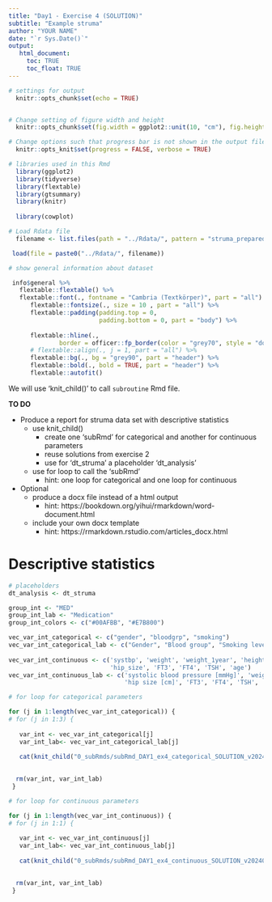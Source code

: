 ---
title: "Day1 - Exercise 4 (SOLUTION)"
subtitle: "Example struma"
author: "YOUR NAME"
date: "`r Sys.Date()`"
output: 
   html_document:
     toc: TRUE
     toc_float: TRUE
---

```{r setup, include = FALSE}
# settings for output
  knitr::opts_chunk$set(echo = TRUE)


# Change setting of figure width and height
  knitr::opts_chunk$set(fig.width = ggplot2::unit(10, "cm"), fig.height = ggplot2::unit(8, "cm"))

# Change options such that progress bar is not shown in the output file <- NEW!!!
  knitr::opts_knit$set(progress = FALSE, verbose = TRUE)

# libraries used in this Rmd
  library(ggplot2)
  library(tidyverse)
  library(flextable)
  library(gtsummary)
  library(knitr)
  
  library(cowplot)
```

```{r,  echo = FALSE, eval = TRUE}
# Load Rdata file
  filename <- list.files(path = "../Rdata/", pattern = "struma_prepared")

 load(file = paste0("../Rdata/", filename))

# show general information about dataset

 info$general %>% 
   flextable::flextable() %>% 
   flextable::font(., fontname = "Cambria (Textkörper)", part = "all") %>%
      flextable::fontsize(., size = 10 , part = "all") %>%
      flextable::padding(padding.top = 0,
                         padding.bottom = 0, part = "body") %>% 
  
      flextable::hline(.,
              border = officer::fp_border(color = "grey70", style = "dotted")) %>%
      # flextable::align(., j = 1, part = "all") %>%
      flextable::bg(., bg = "grey90", part = "header") %>% 
      flextable::bold(., bold = TRUE, part = "header") %>% 
      flextable::autofit()  

```

We will use 'knit_child()' to call `subroutine` Rmd file.

**TO DO**

* Produce a report for struma data set with descriptive statistics
   - use knit_child()
      + create one 'subRmd' for categorical and another for continuous parameters
      + reuse solutions from exercise 2 
      + use for 'dt_struma' a placeholder 'dt_analysis'
   - use for loop to call the 'subRmd'
      + hint: one loop for categorical and one loop for continuous
* Optional
   - produce a docx file instead of a html output
      + hint: https://bookdown.org/yihui/rmarkdown/word-document.html
   - include your own docx template
      + hint: https://rmarkdown.rstudio.com/articles_docx.html


# Descriptive statistics

```{r}
# placeholders
dt_analysis <- dt_struma

group_int <- "MED"
group_int_lab <- "Medication"
group_int_colors <- c("#00AFBB", "#E7B800")

vec_var_int_categorical <- c("gender", "bloodgrp", "smoking")
vec_var_int_categorical_lab <- c("Gender", "Blood group", "Smoking level")
  
vec_var_int_continuous <- c('systbp', 'weight', 'weight_1year', 'height', 'abd_grith',
                            'hip_size', 'FT3', 'FT4', 'TSH', 'age')
vec_var_int_continuous_lab <- c('systolic blood pressure [mmHg]', 'weight [kg]', 'weight after 1 year [kg]', 'height [cm]', 'abdominal grith [cm]', 
                                'hip size [cm]', 'FT3', 'FT4', 'TSH', 'age [years]')
```



```{r, results = 'asis'}
# for loop for categorical parameters

for (j in 1:length(vec_var_int_categorical)) { 
# for (j in 1:3) {
   
   var_int <- vec_var_int_categorical[j]
   var_int_lab<- vec_var_int_categorical_lab[j]
 
   cat(knit_child("0_subRmds/subRmd_DAY1_ex4_categorical_SOLUTION_v20240223.Rmd"), sep = '\n')

 
  rm(var_int, var_int_lab)  
 }

``` 


```{r, results = 'asis'}
# for loop for continuous parameters

for (j in 1:length(vec_var_int_continuous)) { 
# for (j in 1:1) {
   
   var_int <- vec_var_int_continuous[j]
   var_int_lab<- vec_var_int_continuous_lab[j]
 
   cat(knit_child("0_subRmds/subRmd_DAY1_ex4_continuous_SOLUTION_v20240223.Rmd"), sep = '\n')

 
  rm(var_int, var_int_lab)  
 }

```






